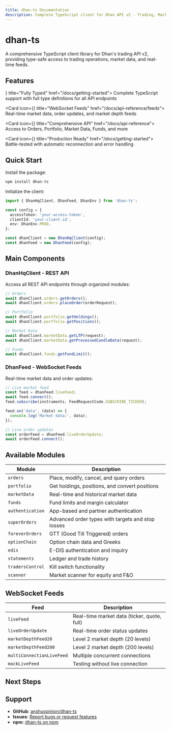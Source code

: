 ```yaml
---
title: dhan-ts Documentation
description: Complete TypeScript client for Dhan API v2 - Trading, Market Data, and WebSocket Feeds
---
```



# dhan-ts

A comprehensive TypeScript client library for Dhan's trading API v2, providing type-safe access to trading operations, market data, and real-time feeds.

## Features

<Cards>
  <Card icon={<Terminal />} title="Fully Typed" href="/docs/getting-started">
    Complete TypeScript support with full type definitions for all API endpoints
  </Card>

  <Card icon={<Zap />} title="WebSocket Feeds" href="/docs/api-reference/feeds">
    Real-time market data, order updates, and market depth feeds
  </Card>

  <Card icon={<Database />} title="Comprehensive API" href="/docs/api-reference">
    Access to Orders, Portfolio, Market Data, Funds, and more
  </Card>

  <Card icon={<Cpu />} title="Production Ready" href="/docs/getting-started">
    Battle-tested with automatic reconnection and error handling
  </Card>
</Cards>

## Quick Start

Install the package:

```bash npm2yarn
npm install dhan-ts
```

Initialize the client:

```typescript
import { DhanHqClient, DhanFeed, DhanEnv } from 'dhan-ts';

const config = {
  accessToken: 'your-access-token',
  clientId: 'your-client-id',
  env: DhanEnv.PROD,
};

const dhanClient = new DhanHqClient(config);
const dhanFeed = new DhanFeed(config);
```

## Main Components

### DhanHqClient - REST API

Access all REST API endpoints through organized modules:

```typescript
// Orders
await dhanClient.orders.getOrders();
await dhanClient.orders.placeOrder(orderRequest);

// Portfolio
await dhanClient.portfolio.getHoldings();
await dhanClient.portfolio.getPositions();

// Market Data
await dhanClient.marketData.getLTP(request);
await dhanClient.marketData.getProcessedCandleData(request);

// Funds
await dhanClient.funds.getFundLimit();
```

### DhanFeed - WebSocket Feeds

Real-time market data and order updates:

```typescript
// Live market feed
const feed = dhanFeed.liveFeed;
await feed.connect();
feed.subscribe(instruments, FeedRequestCode.SUBSCRIBE_TICKER);

feed.on('data', (data) => {
  console.log('Market data:', data);
});

// Live order updates
const orderFeed = dhanFeed.liveOrderUpdate;
await orderFeed.connect();
```

## Available Modules

| Module | Description |
|--------|-------------|
| `orders` | Place, modify, cancel, and query orders |
| `portfolio` | Get holdings, positions, and convert positions |
| `marketData` | Real-time and historical market data |
| `funds` | Fund limits and margin calculator |
| `authentication` | App-based and partner authentication |
| `superOrders` | Advanced order types with targets and stop losses |
| `foreverOrders` | GTT (Good Till Triggered) orders |
| `optionChain` | Option chain data and Greeks |
| `edis` | E-DIS authentication and inquiry |
| `statements` | Ledger and trade history |
| `tradersControl` | Kill switch functionality |
| `scanner` | Market scanner for equity and F&O |

## WebSocket Feeds

| Feed | Description |
|------|-------------|
| `liveFeed` | Real-time market data (ticker, quote, full) |
| `liveOrderUpdate` | Real-time order status updates |
| `marketDepthFeed20` | Level 2 market depth (20 levels) |
| `marketDepthFeed200` | Level 2 market depth (200 levels) |
| `multiConnectionLiveFeed` | Multiple concurrent connections |
| `mockLiveFeed` | Testing without live connection |

## Next Steps

<Cards>
  <Card title="Getting Started" href="/docs/getting-started" description="Installation, setup, and basic usage" />
  <Card title="Authentication" href="/docs/authentication" description="Learn about authentication flows" />
  <Card title="API Reference" href="/docs/api-reference" description="Complete API documentation" />
  <Card title="Examples" href="/docs/examples" description="Real-world code examples" />
</Cards>

## Support

- **GitHub**: [anshuopinion/dhan-ts](https://github.com/anshuopinion/dhan-ts)
- **Issues**: [Report bugs or request features](https://github.com/anshuopinion/dhan-ts/issues)
- **npm**: [dhan-ts on npm](https://www.npmjs.com/package/dhan-ts)
